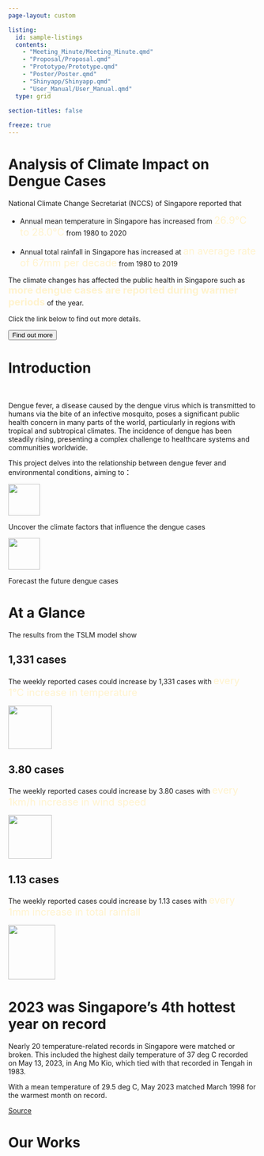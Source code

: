 ```yaml
---
page-layout: custom

listing: 
  id: sample-listings
  contents: 
    - "Meeting_Minute/Meeting_Minute.qmd"
    - "Proposal/Proposal.qmd"
    - "Prototype/Prototype.qmd"
    - "Poster/Poster.qmd"
    - "Shinyapp/Shinyapp.qmd"
    - "User_Manual/User_Manual.qmd"
  type: grid
  
section-titles: false

freeze: true
---
```


#  {#top}

#  {#banner .block}

::: block
<h1>Analysis of Climate Impact on<br>Dengue Cases</h1>

National Climate Change Secretariat (NCCS) of Singapore reported that<br>

-   Annual mean temperature in Singapore has increased from [26.9°C to 28.0°C]{style="font-size: 20px; color: #FFF3CD"} from 1980 to 2020

-   Annual total rainfall in Singapore has increased at [an average rate of 67mm per decade]{style="font-size: 20px; color: #FFF3CD"} from 1980 to 2019

The climate changes has affected the public health in Singapore such as [more dengue cases are reported during warmer periods]{style="font-weight: 700; font-size: 20px; color: #FFF3CD"} of the year.

[Click the link below to find out more details.]{style="font-size: 13px"}

<a href="https://www.nccs.gov.sg/singapores-climate-action/impact-of-climate-change-in-singapore/"><button>Find out more</button></a>
:::

#  {#intro .block}

::: block
<h1>Introduction</h1>

<br>

Dengue fever, a disease caused by the dengue virus which is transmitted to humans via the bite of an infective mosquito, poses a significant public health concern in many parts of the world, particularly in regions with tropical and subtropical climates. The incidence of dengue has been steadily rising, presenting a complex challenge to healthcare systems and communities worldwide.

This project delves into the relationship between dengue fever and environmental conditions, aiming to：

::: grid_block
::: {.col-xs-6 .col-sm-6 .col-md-6 .col-lg-6}
![](images/clipboard-2806334986.png){fig-align="center" width="64"}

Uncover the climate factors that influence the dengue cases
:::

::: {.col-xs-6 .col-sm-6 .col-md-6 .col-lg-6}
![](images/clipboard-443178212.png){fig-align="center" width="64"}

Forecast the future dengue cases
:::
:::
:::

#  {#figures .block}

::: block
<h1>At a Glance</h1>

The results from the TSLM model show
:::

::: grid_block
::: {.col-xs-6 .col-md-4}
<h2>1,331 cases</h2>

The weekly reported cases could increase by 1,331 cases with [every 1°C increase in temperature]{style="font-size: 20px; color: #FFF3CD"}

![](images/clipboard-1915963522.png){fig-align="center" width="88"}
:::

::: {.col-xs-6 .col-md-4}
<h2>3.80 cases</h2>

The weekly reported cases could increase by 3.80 cases with [every 1km/h increase in wind speed]{style="font-size: 20px; color: #FFF3CD"}

![](images/clipboard-3411943648.png){fig-align="center" width="88"}
:::

::: {.col-xs-6 .col-md-4}
<h2>1.13 cases</h2>

The weekly reported cases could increase by 1.13 cases with [every 1mm increase in total rainfall]{style="font-size: 20px; color: #FFF3CD"}

![](images/clipboard-468953129.png){fig-align="center" width="95" height="110"}
:::
:::

#  {#headline .block}

::: block
<h1>2023 was Singapore's 4th hottest year on record</h1>

Nearly 20 temperature-related records in Singapore were matched or broken. This included the highest daily temperature of 37 deg C recorded on May 13, 2023, in Ang Mo Kio, which tied with that recorded in Tengah in 1983.

With a mean temperature of 29.5 deg C, May 2023 matched March 1998 for the warmest month on record.

[Source](https://www.straitstimes.com/singapore/environment/2023-was-singapore-s-4th-hottest-year-on-record-tying-with-1997-and-2015#:~:text=Nearly%2020%20temperature%2Drelated%20records,the%20warmest%20month%20on%20record.)
:::

#  {#storyboard .block}

::: block
<h1>Our Works</h1>

<br>
:::

::: {#sample-listings}
:::
